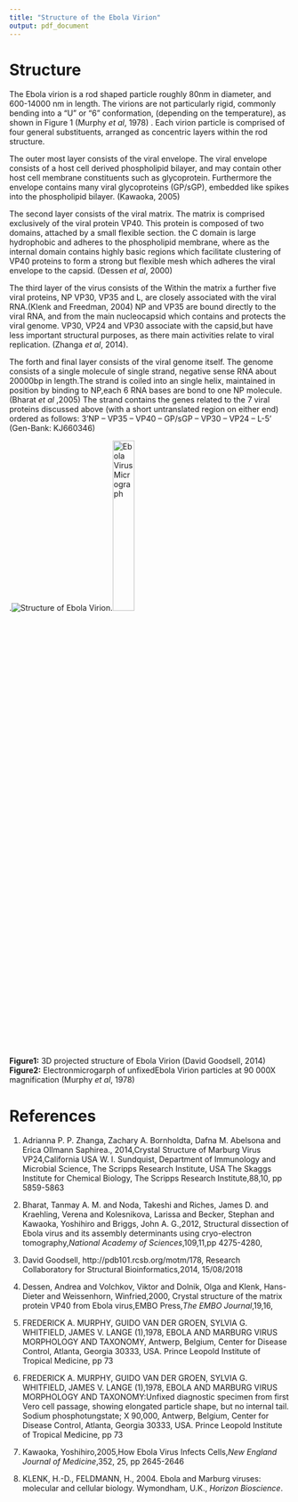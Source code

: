 ```yaml
---
title: "Structure of the Ebola Virion"
output: pdf_document
---
```


# Structure 
The Ebola virion is a rod shaped particle roughly 80nm in diameter, and 600-14000 nm in length. The virions are not particularly rigid, commonly bending into a  "U" or "6" conformation, (depending on the temperature), as shown in Figure 1 (Murphy _et al_, 1978) . Each virion particle is comprised of four general substituents, arranged as concentric layers within the rod structure. 

The outer most layer consists of the viral envelope. The viral envelope consists of a host cell derived phospholipid bilayer, and may contain other host cell membrane constituents such as glycoprotein. Furthermore the envelope contains many viral glycoproteins (GP/sGP), embedded like spikes into the phospholipid bilayer. (Kawaoka, 2005)   


The second layer consists of the viral matrix. The matrix is comprised exclusively of the viral protein VP40. This protein is composed of two domains, attached by a small flexible section. the C domain is large hydrophobic and adheres to the phospholipid membrane, where as the internal domain contains highly basic regions which facilitate clustering of VP40 proteins to form a strong but flexible mesh which adheres the viral envelope to the capsid. (Dessen _et al_, 2000)

The third layer of the virus consists of the 
Within the matrix a further five viral proteins, NP VP30, VP35 and L, are closely associated with the viral RNA.(Klenk and Freedman, 2004) NP and VP35 are bound directly to the viral RNA, and from the main nucleocapsid which contains and protects the viral genome. VP30, VP24 and VP30 associate with the capsid,but have less important structural purposes, as there main activities relate to viral replication. (Zhanga _et al_, 2014). 

The forth and final layer consists of the viral genome itself. The genome consists of a single molecule of single strand, negative sense RNA about 20000bp in length.The strand is coiled into an single helix, maintained in position by binding to NP,each 6 RNA bases are bond to one NP molecule. (Bharat _et al_ ,2005) The strand contains the genes related to the 7 viral proteins discussed above (with a short untranslated region on either end) ordered as follows: 
3'NP – VP35 – VP40 – GP/sGP – VP30 – VP24 – L-5' (Gen-Bank: KJ660346)







.![Structure of Ebola Virion](Images/Ebola2.jpg).![Ebola Virus Micrograph](Images/Ebola1.jpg){width=28%}

__Figure1:__ 3D projected structure of Ebola Virion (David Goodsell, 2014)\newline 
__Figure2:__ Electronmicrogarph of unfixedEbola Virion particles at 90 000X magnification (Murphy _et al_, 1978)

# References 

 #. Adrianna P. P. Zhanga, Zachary A. Bornholdta, Dafna M. Abelsona and Erica Ollmann Saphirea., 2014,Crystal Structure of Marburg Virus VP24,California  USA W. I. Sundquist, Department of Immunology and Microbial Science, The Scripps Research Institute, USA The Skaggs Institute for Chemical Biology, The Scripps Research Institute,88,10, pp 5859-5863

 #. Bharat, Tanmay A. M. and Noda, Takeshi and Riches, James D. and Kraehling, Verena and Kolesnikova, Larissa and Becker, Stephan and Kawaoka, Yoshihiro and Briggs, John A. G.,2012, Structural dissection of Ebola virus and its assembly determinants using cryo-electron tomography,_National Academy of Sciences_,109,11,pp 4275-4280,

 #. David Goodsell, http://pdb101.rcsb.org/motm/178, Research Collaboratory for Structural Bioinformatics,2014, 15/08/2018

 #. Dessen, Andrea and Volchkov, Viktor and Dolnik, Olga and Klenk, Hans-Dieter and Weissenhorn, Winfried,2000, Crystal structure of the matrix protein VP40 from Ebola virus,EMBO Press,_The EMBO Journal_,19,16, 

 #. FREDERICK A. MURPHY, GUIDO VAN DER GROEN, SYLVIA G. WHITFIELD, JAMES V. LANGE (1),1978, EBOLA AND MARBURG VIRUS MORPHOLOGY AND TAXONOMY, Antwerp, Belgium, Center for Disease Control, Atlanta, Georgia 30333, USA. Prince Leopold Institute of Tropical Medicine, pp 73

 #. FREDERICK A. MURPHY, GUIDO VAN DER GROEN, SYLVIA G. WHITFIELD, JAMES V. LANGE (1),1978, EBOLA AND MARBURG VIRUS MORPHOLOGY AND TAXONOMY:Unfixed diagnostic specimen from first Vero cell passage, showing elongated particle shape, but no internal tail. Sodium phosphotungstate; X 90,000,  Antwerp, Belgium, Center for Disease Control, Atlanta, Georgia 30333, USA. Prince Leopold Institute of Tropical Medicine, pp 73
 
 #. Kawaoka, Yoshihiro,2005,How Ebola Virus Infects Cells,_New England Journal of Medicine_,352, 25, pp 2645-2646
 
 #. KLENK, H.-D., FELDMANN, H., 2004. Ebola and Marburg viruses: molecular and cellular biology. Wymondham, U.K., _Horizon Bioscience_.
 



 